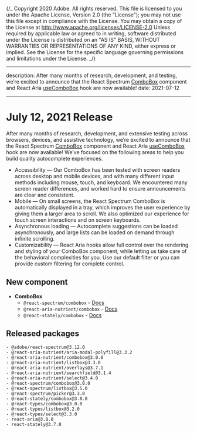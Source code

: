 {/_ Copyright 2020 Adobe. All rights reserved.
This file is licensed to you under the Apache License, Version 2.0 (the "License");
you may not use this file except in compliance with the License. You may obtain a copy
of the License at http://www.apache.org/licenses/LICENSE-2.0
Unless required by applicable law or agreed to in writing, software distributed under
the License is distributed on an "AS IS" BASIS, WITHOUT WARRANTIES OR REPRESENTATIONS
OF ANY KIND, either express or implied. See the License for the specific language
governing permissions and limitations under the License. _/}


---

description: After many months of research, development, and testing, we’re excited to announce that the React Spectrum [ComboBox](../react-spectrum/ComboBox.html) component and React Aria [useComboBox](../react-aria/useComboBox.html) hook are now available!
date: 2021-07-12

---

# July 12, 2021 Release

After many months of research, development, and extensive testing across browsers, devices, and assistive technology, we’re excited to announce that the React Spectrum [ComboBox](/react-spectrum/ComboBox.html) component and React Aria [useComboBox](/react-aria/useComboBox.html) hook are now available! We’ve focused on the following areas to help you build quality autocomplete experiences.

- Accessibility — Our ComboBox has been tested with screen readers across desktop and mobile devices, and with many different input methods including mouse, touch, and keyboard. We encountered many screen reader differences, and worked hard to ensure announcements are clear and consistent.
- Mobile — On small screens, the React Spectrum ComboBox is automatically displayed in a tray, which improves the user experience by giving them a larger area to scroll. We also optimized our experience for touch screen interactions and on screen keyboards.
- Asynchronous loading — Autocomplete suggestions can be loaded asynchronously, and large lists can be loaded on demand through infinite scrolling.
- Customizability — React Aria hooks allow full control over the rendering and styling of your ComboBox component, while letting us take care of the behavioral complexities for you. Use our default filter or you can provide custom filtering for complete control.

## New component

- **ComboBox**
  - `@react-spectrum/combobox` - [Docs](https://react-spectrum.adobe.com/react-spectrum/ComboBox.html)
  - `@react-aria-nutrient/combobox` - [Docs](https://react-spectrum.adobe.com/react-aria/useComboBox.html)
  - `@react-stately/combobox` - [Docs](https://react-spectrum.adobe.com/react-stately/useComboBoxState.html)

## Released packages

```
- @adobe/react-spectrum@3.12.0
- @react-aria-nutrient/aria-modal-polyfill@3.3.2
- @react-aria-nutrient/combobox@3.0.0
- @react-aria-nutrient/listbox@3.3.0
- @react-aria-nutrient/overlays@3.7.1
- @react-aria-nutrient/searchfield@3.1.4
- @react-aria-nutrient/select@3.4.0
- @react-spectrum/combobox@3.0.0
- @react-spectrum/listbox@3.5.0
- @react-spectrum/picker@3.3.0
- @react-stately/combobox@3.0.0
- @react-types/combobox@3.0.0
- @react-types/listbox@3.2.0
- @react-types/select@3.3.0
- react-aria@3.8.0
- react-stately@3.7.0
```
